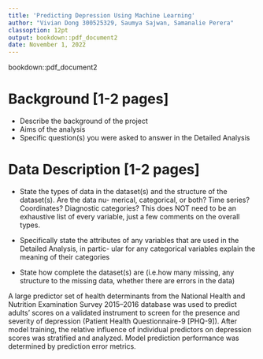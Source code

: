 ```yaml
---
title: 'Predicting Depression Using Machine Learning'
author: "Vivian Dong 300525329, Saumya Sajwan, Samanalie Perera"
classoption: 12pt
output: bookdown::pdf_document2
date: November 1, 2022
---
```


bookdown::pdf_document2


# Background [1-2 pages]
- Describe the background of the project
- Aims of the analysis
- Specific question(s) you were asked to answer in the Detailed Analysis



# Data Description [1-2 pages]
- State the types of data in the dataset(s) and the structure of the dataset(s). Are the data nu- merical, categorical, or both? Time series? Coordinates? Diagnostic categories? This does NOT need to be an exhaustive list of every variable, just a few comments on the overall types.

- Specifically state the attributes of any variables that are used in the Detailed Analysis, in partic- ular for any categorical variables explain the meaning of their categories

- State how complete the dataset(s) are (i.e.how many missing, any structure to the missing data, whether there are errors in the data)

A large predictor set of health determinants from the National Health and Nutrition Examination Survey 2015–2016 database was used to predict adults’ scores on a validated instrument to screen for the presence and severity of depression (Patient Health Questionnaire-9 [PHQ-9]). After model training, the relative influence of individual predictors on depression scores was stratified and analyzed. Model prediction performance was determined by prediction error metrics.
